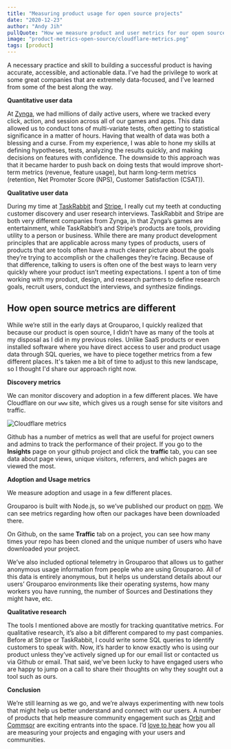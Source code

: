 ```yaml
---
title: "Measuring product usage for open source projects"
date: "2020-12-23"
author: "Andy Jih"
pullQuote: "How we measure product and user metrics for our open source product"
image: "product-metrics-open-source/cloudflare-metrics.png"
tags: [product]
---
```


A necessary practice and skill to building a successful product is having accurate, accessible, and actionable data. I’ve had the privilege to work at some great companies that are extremely data-focused, and I’ve learned from some of the best along the way.

**Quantitative user data**

At [Zynga](http://zynga.com), we had millions of daily active users, where we tracked every click, action, and session across all of our games and apps. This data allowed us to conduct tons of multi-variate tests, often getting to statistical significance in a matter of hours. Having that wealth of data was both a blessing and a curse. From my experience, I was able to hone my skills at defining hypotheses, tests, analyzing the results quickly, and making decisions on features with confidence. The downside to this approach was that it became harder to push back on doing tests that would improve short-term metrics (revenue, feature usage), but harm long-term metrics (retention, Net Promoter Score (NPS), Customer Satisfaction (CSAT)).

**Qualitative user data**

During my time at [TaskRabbit](http://taskrabbit.com) and [Stripe](http://stripe.com), I really cut my teeth at conducting customer discovery and user research interviews. TaskRabbit and Stripe are both very different companies from Zynga, in that Zynga’s games are entertainment, while TaskRabbit’s and Stripe’s products are tools, providing utility to a person or business. While there are many product development principles that are applicable across many types of products, users of products that are tools often have a much clearer picture about the goals they’re trying to accomplish or the challenges they’re facing. Because of that difference, talking to users is often one of the best ways to learn very quickly where your product isn’t meeting expectations. I spent a ton of time working with my product, design, and research partners to define research goals, recruit users, conduct the interviews, and synthesize findings.

## How open source metrics are different

While we’re still in the early days at Grouparoo, I quickly realized that because our product is open source, I didn’t have as many of the tools at my disposal as I did in my previous roles. Unlike SaaS products or even installed software where you have direct access to user and product usage data through SQL queries, we have to piece together metrics from a few different places. It's taken me a bit of time to adjust to this new landscape, so I thought I'd share our approach right now.

**Discovery metrics**

We can monitor discovery and adoption in a few different places. We have Cloudflare on our `www` site, which gives us a rough sense for site visitors and traffic.

<Image
  centered
  alt="Cloudflare metrics"
  src="product-metrics-open-source/cloudflare-metrics.png"
  width={2164}
  height={1412}
/>

Github has a number of metrics as well that are useful for project owners and admins to track the performance of their project. If you go to the **Insights** page on your github project and click the **traffic** tab, you can see data about page views, unique visitors, referrers, and which pages are viewed the most.

**Adoption and Usage metrics**

We measure adoption and usage in a few different places.

Grouparoo is built with Node.js, so we’ve published our product on [npm](https://www.npmjs.com/package/@grouparoo/core). We can see metrics regarding how often our packages have been downloaded there.

On Github, on the same **Traffic** tab on a project, you can see how many times your repo has been cloned and the unique number of users who have downloaded your project.

We’ve also included optional telemetry in Grouparoo that allows us to gather anonymous usage information from people who are using Grouparoo. All of this data is entirely anonymous, but it helps us understand details about our users’ Grouparoo environments like their operating systems, how many workers you have running, the number of Sources and Destinations they might have, etc.

**Qualitative research**

The tools I mentioned above are mostly for tracking quantitative metrics. For qualitative research, it’s also a bit different compared to my past companies. Before at Stripe or TaskRabbit, I could write some SQL queries to identify customers to speak with. Now, it’s harder to know exactly who is using our product unless they’ve actively signed up for our email list or contacted us via Github or email. That said, we’ve been lucky to have engaged users who are happy to jump on a call to share their thoughts on why they sought out a tool such as ours.

**Conclusion**

We’re still learning as we go, and we’re always experimenting with new tools that might help us better understand and connect with our users. A number of products that help measure community engagement such as [Orbit](https://orbit.love/) and [Commsor](https://www.commsor.com/) are exciting entrants into the space. I’d [love to hear](https://github.com/grouparoo/grouparoo/discussions) how you all are measuring your projects and engaging with your users and communities.
